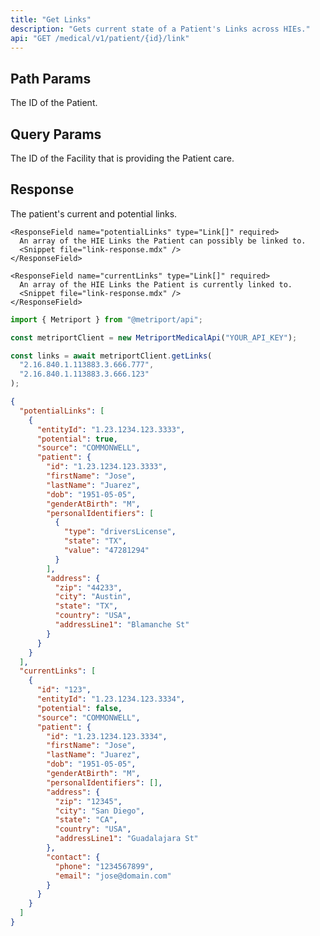 ```yaml
---
title: "Get Links"
description: "Gets current state of a Patient's Links across HIEs."
api: "GET /medical/v1/patient/{id}/link"
---
```


## Path Params

<ParamField path="id" type="string" required>
  The ID of the Patient.
</ParamField>

## Query Params

<ParamField query="facilityId" type="string" required>
  The ID of the Facility that is providing the Patient care.
</ParamField>

## Response

<ResponseField type="PatientLinks" required>
  The patient's current and potential links.
  <Expandable title="properties">

    <ResponseField name="potentialLinks" type="Link[]" required>
      An array of the HIE Links the Patient can possibly be linked to.
      <Snippet file="link-response.mdx" />
    </ResponseField>

    <ResponseField name="currentLinks" type="Link[]" required>
      An array of the HIE Links the Patient is currently linked to.
      <Snippet file="link-response.mdx" />
    </ResponseField>

  </Expandable>

</ResponseField>

<ResponseExample>

```javascript Metriport SDK
import { Metriport } from "@metriport/api";

const metriportClient = new MetriportMedicalApi("YOUR_API_KEY");

const links = await metriportClient.getLinks(
  "2.16.840.1.113883.3.666.777",
  "2.16.840.1.113883.3.666.123"
);
```

</ResponseExample>

```json
{
  "potentialLinks": [
    {
      "entityId": "1.23.1234.123.3333",
      "potential": true,
      "source": "COMMONWELL",
      "patient": {
        "id": "1.23.1234.123.3333",
        "firstName": "Jose",
        "lastName": "Juarez",
        "dob": "1951-05-05",
        "genderAtBirth": "M",
        "personalIdentifiers": [
          {
            "type": "driversLicense",
            "state": "TX",
            "value": "47281294"
          }
        ],
        "address": {
          "zip": "44233",
          "city": "Austin",
          "state": "TX",
          "country": "USA",
          "addressLine1": "Blamanche St"
        }
      }
    }
  ],
  "currentLinks": [
    {
      "id": "123",
      "entityId": "1.23.1234.123.3334",
      "potential": false,
      "source": "COMMONWELL",
      "patient": {
        "id": "1.23.1234.123.3334",
        "firstName": "Jose",
        "lastName": "Juarez",
        "dob": "1951-05-05",
        "genderAtBirth": "M",
        "personalIdentifiers": [],
        "address": {
          "zip": "12345",
          "city": "San Diego",
          "state": "CA",
          "country": "USA",
          "addressLine1": "Guadalajara St"
        },
        "contact": {
          "phone": "1234567899",
          "email": "jose@domain.com"
        }
      }
    }
  ]
}
```

